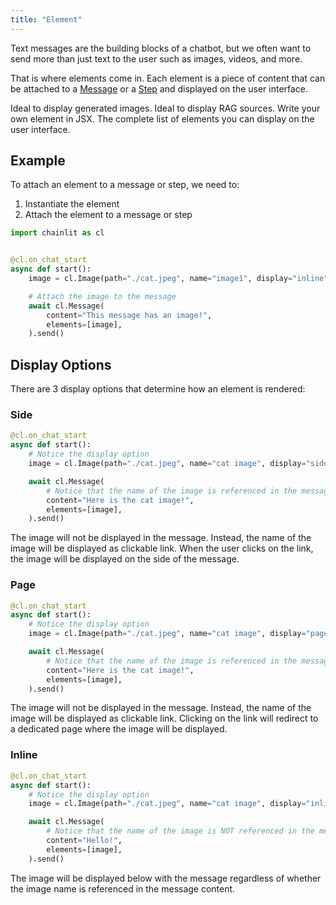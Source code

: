 ```yaml
---
title: "Element"
---
```


Text messages are the building blocks of a chatbot, but we often want to send more than just text to the user such as images, videos, and more.

That is where elements come in. Each element is a piece of content that can be attached to a [Message](/concepts/message) or a [Step](/concepts/step) and displayed on the user interface.

<CardGroup cols={2}>
  <Card
    title="Image Element"
    icon="image"
    color="#0285c7"
    href="/api-reference/elements/image"
  >
    Ideal to display generated images.
  </Card>
  <Card
    title="PDF Element"
    icon="file-pdf"
    color="#16a34a"
    href="/api-reference/elements/pdf"
  >
    Ideal to display RAG sources.
  </Card>
  <Card
    title="Custom Element"
    icon="react"
    color="#61DBFB"
    href="/api-reference/elements/custom"
  >
    Write your own element in JSX.
  </Card>
  <Card
    title="More Elements"
    icon="wind"
    color="#dc2626"
    href="/api-reference/elements"
  >
    The complete list of elements you can display on the user interface.
  </Card>
</CardGroup>

## Example

To attach an element to a message or step, we need to:

1. Instantiate the element
2. Attach the element to a message or step

```python
import chainlit as cl


@cl.on_chat_start
async def start():
    image = cl.Image(path="./cat.jpeg", name="image1", display="inline")

    # Attach the image to the message
    await cl.Message(
        content="This message has an image!",
        elements=[image],
    ).send()
```

## Display Options

There are 3 display options that determine how an element is rendered:

### Side

```python
@cl.on_chat_start
async def start():
    # Notice the display option
    image = cl.Image(path="./cat.jpeg", name="cat image", display="side")

    await cl.Message(
        # Notice that the name of the image is referenced in the message content
        content="Here is the cat image!",
        elements=[image],
    ).send()
```

The image will not be displayed in the message. Instead, the name of the image will be displayed as clickable link.
When the user clicks on the link, the image will be displayed on the side of the message.

### Page

```python
@cl.on_chat_start
async def start():
    # Notice the display option
    image = cl.Image(path="./cat.jpeg", name="cat image", display="page")

    await cl.Message(
        # Notice that the name of the image is referenced in the message content
        content="Here is the cat image!",
        elements=[image],
    ).send()
```

The image will not be displayed in the message. Instead, the name of the image will be displayed as clickable link.
Clicking on the link will redirect to a dedicated page where the image will be displayed.

### Inline

```python
@cl.on_chat_start
async def start():
    # Notice the display option
    image = cl.Image(path="./cat.jpeg", name="cat image", display="inline")

    await cl.Message(
        # Notice that the name of the image is NOT referenced in the message content
        content="Hello!",
        elements=[image],
    ).send()
```

The image will be displayed below with the message regardless of whether the image name is referenced in the message content.
